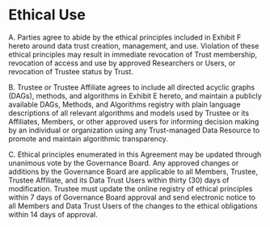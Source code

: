# Ethical Use

A. Parties agree to abide by the ethical principles included in Exhibit F hereto around data trust creation, management, and use. Violation of these ethical principles may result in immediate revocation of Trust membership, revocation of access and use by approved Researchers or Users, or revocation of Trustee status by Trust.

B. Trustee or Trustee Affiliate agrees to include all directed acyclic graphs (DAGs), methods, and algorithms in Exhibit E hereto, and maintain a publicly available DAGs, Methods, and Algorithms registry with plain language descriptions of all relevant algorithms and models used by Trustee or its Affiliates, Members, or other approved users for informing decision making by an individual or organization using any Trust-managed Data Resource to promote and maintain algorithmic transparency. 

C. Ethical principles enumerated in this Agreement may be updated through unanimous vote by the Governance Board. Any approved changes or additions by the Governance Board are applicable to all Members, Trustee, Trustee Affiliate, and its  Data Trust Users within thirty (30) days of modification. Trustee must update the online registry of ethical principles within 7 days of Governance Board approval and send electronic notice to all Members and Data Trust Users of the changes to the ethical obligations within 14 days of approval.
